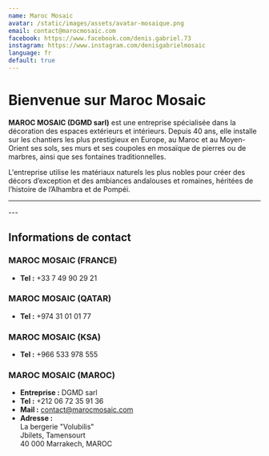 ```yaml
---
name: Maroc Mosaic
avatar: /static/images/assets/avatar-mosaique.png
email: contact@marocmosaic.com
facebook: https://www.facebook.com/denis.gabriel.73
instagram: https://www.instagram.com/denisgabrielmosaic
language: fr
default: true
---
```


# Bienvenue sur Maroc Mosaic

**MAROC MOSAIC (DGMD sarl)** est une entreprise spécialisée dans la décoration des espaces extérieurs et intérieurs. Depuis 40 ans, elle installe sur les chantiers les plus prestigieux en Europe, au Maroc et au Moyen-Orient ses sols, ses murs et ses coupoles en mosaïque de pierres ou de marbres, ainsi que ses fontaines traditionnelles. 

L'entreprise utilise les matériaux naturels les plus nobles pour créer des décors d’exception et des ambiances andalouses et romaines, héritées de l’histoire de l’Alhambra et de Pompéi.

---
<ContactFormWrapper />
---

## Informations de contact

### MAROC MOSAIC (FRANCE)
- **Tel :** +33 7 49 90 29 21

### MAROC MOSAIC (QATAR)
- **Tel :** +974 31 01 01 77

### MAROC MOSAIC (KSA)
- **Tel :** +966 533 978 555

### MAROC MOSAIC (MAROC)
- **Entreprise :** DGMD sarl  
- **Tel :** +212 06 72 35 91 36  
- **Mail :** [contact@marocmosaic.com](mailto:contact@marocmosaic.com)  
- **Adresse :**  
  La bergerie "Volubilis"  
  Jbilets, Tamensourt  
  40 000 Marrakech, MAROC
